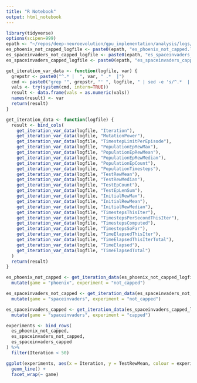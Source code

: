 ```yaml
---
title: "R Notebook"
output: html_notebook
---
```


```r
library(tidyverse)
options(scipen=999)
epath <- "~/repos/deep-neuroevolution/gpu_implementation/analysis/logs/"
es_phoenix_not_capped_logfile <- paste0(epath, "es_phoenix_not_capped.log")
es_spaceinvaders_not_capped_logfile <- paste0(epath, "es_spaceinvaders_not_capped.log")
es_spaceinvaders_capped_logfile <- paste0(epath, "es_spaceinvaders_capped.log")

get_iteration_var_data <- function(logfile, var) {
  grepstr <- paste0("^.* |  ", var, " .*  |")
  cmd <- paste0("grep '", grepstr, "' ", logfile, " | sed -e 's/^.*  |  //;s/ .*$//'")
  vals <- try(system(cmd, intern=TRUE))
  result <- data.frame(vals = as.numeric(vals))
  names(result) <- var
  return(result)
}

get_iteration_data <- function(logfile) {
  result <- bind_cols(
    get_iteration_var_data(logfile, "Iteration"),
    get_iteration_var_data(logfile, "MutationPower"),
    get_iteration_var_data(logfile, "TimestepLimitPerEpisode"),
    get_iteration_var_data(logfile, "PopulationEpRewMax"),
    get_iteration_var_data(logfile, "PopulationEpRewMean"),
    get_iteration_var_data(logfile, "PopulationEpRewMedian"),
    get_iteration_var_data(logfile, "PopulationEpCount"),
    get_iteration_var_data(logfile, "PopulationTimesteps"),
    get_iteration_var_data(logfile, "TestRewMean"),
    get_iteration_var_data(logfile, "TestRewMedian"),
    get_iteration_var_data(logfile, "TestEpCount"),
    get_iteration_var_data(logfile, "TestEpLenSum"),
    get_iteration_var_data(logfile, "InitialRewMax"),
    get_iteration_var_data(logfile, "InitialRewMean"),
    get_iteration_var_data(logfile, "InitialRewMedian"),
    get_iteration_var_data(logfile, "TimestepsThisIter"),
    get_iteration_var_data(logfile, "TimestepsPerSecondThisIter"),
    get_iteration_var_data(logfile, "TimestepsComputed"),
    get_iteration_var_data(logfile, "TimestepsSoFar"),
    get_iteration_var_data(logfile, "TimeElapsedThisIter"),
    get_iteration_var_data(logfile, "TimeElapsedThisIterTotal"),
    get_iteration_var_data(logfile, "TimeElapsed"),
    get_iteration_var_data(logfile, "TimeElapsedTotal")
  )
  return(result)
}

es_phoenix_not_capped <- get_iteration_data(es_phoenix_not_capped_logfile) %>% 
  mutate(game = "phoenix", experiment = "not_capped")

es_spaceinvaders_not_capped <- get_iteration_data(es_spaceinvaders_not_capped_logfile) %>% 
  mutate(game = "spaceinvaders", experiment = "not_capped")

es_spaceinvaders_capped <- get_iteration_data(es_spaceinvaders_capped_logfile) %>% 
  mutate(game = "spaceinvaders", experiment = "capped")

experiments <- bind_rows(
  es_phoenix_not_capped,
  es_spaceinvaders_not_capped,
  es_spaceinvaders_capped
) %>% 
  filter(Iteration < 50)
```

```r
ggplot(experiments, aes(x = Iteration, y = TestRewMean, colour = experiment)) +
  geom_line() +
  facet_wrap(~ game)
```
